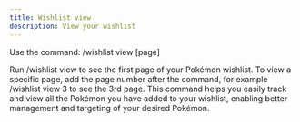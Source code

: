 ```yaml
---
title: Wishlist view
description: View your wishlist
---
```


Use the command:
/wishlist view [page]

Run /wishlist view to see the first page of your Pokémon wishlist.
To view a specific page, add the page number after the command, for example /wishlist view 3 to see the 3rd page.
This command helps you easily track and view all the Pokémon you have added to your wishlist, enabling better management and targeting of your desired Pokémon.